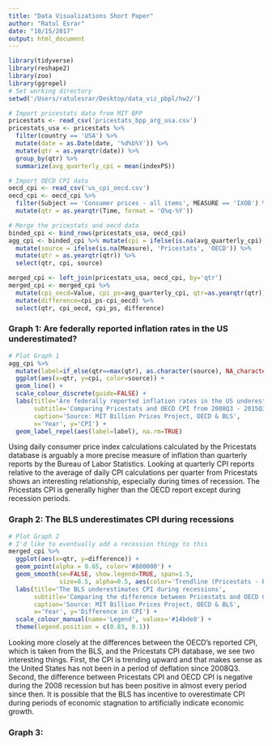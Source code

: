 ```yaml
---
title: "Data Visualizations Short Paper"
author: "Ratul Esrar"
date: "10/15/2017"
output: html_document
---
```


```r
library(tidyverse)
library(reshape2)
library(zoo)
library(ggrepel)
# Set working directory
setwd('/Users/ratulesrar/Desktop/data_viz_pbpl/hw2/')

# Import pricestats data from MIT BPP
pricestats <- read_csv('pricestats_bpp_arg_usa.csv')
pricestats_usa <- pricestats %>% 
  filter(country == 'USA') %>%
  mutate(date = as.Date(date, '%d%b%Y')) %>%
  mutate(qtr = as.yearqtr(date)) %>%
  group_by(qtr) %>%
  summarize(avg_quarterly_cpi = mean(indexPS))

# Import OECD CPI data
oecd_cpi <- read_csv('us_cpi_oecd.csv')
oecd_cpi <- oecd_cpi %>%
  filter(Subject == 'Consumer prices - all items', MEASURE == 'IXOB') %>%
  mutate(qtr = as.yearqtr(Time, format = 'Q%q-%Y'))

# Merge the pricestats and oecd data
binded_cpi <- bind_rows(pricestats_usa, oecd_cpi)
agg_cpi <- binded_cpi %>% mutate(cpi = ifelse(is.na(avg_quarterly_cpi), Value, avg_quarterly_cpi)) %>%
  mutate(source = ifelse(is.na(Measure), 'Pricestats', 'OECD')) %>%
  mutate(qtr = as.yearqtr(qtr)) %>%
  select(qtr, cpi, source)

merged_cpi <- left_join(pricestats_usa, oecd_cpi, by='qtr')
merged_cpi <- merged_cpi %>%
  mutate(cpi_oecd=Value, cpi_ps=avg_quarterly_cpi, qtr=as.yearqtr(qtr)) %>%
  mutate(difference=cpi_ps-cpi_oecd) %>%
  select(qtr, cpi_oecd, cpi_ps, difference)

```

### Graph 1: Are federally reported inflation rates in the US underestimated?
```r
# Plot Graph 1
agg_cpi %>% 
  mutate(label=if_else(qtr==max(qtr), as.character(source), NA_character_)) %>%
  ggplot(aes(x=qtr, y=cpi, color=source)) +
  geom_line() +
  scale_colour_discrete(guide=FALSE) +
  labs(title='Are federally reported inflation rates in the US underestimated?',
       subtitle='Comparing Pricestats and OECD CPI from 2008Q3 - 2015Q3',
       caption='Source: MIT Billion Prices Project, OECD & BLS', 
       x='Year', y='CPI') +
  geom_label_repel(aes(label=label), na.rm=TRUE)
```

Using daily consumer price index calculations calculated by the Pricestats database is arguably a more precise measure of inflation than quarterly reports by the Bureau of Labor Statistics. Looking at quarterly CPI reports relative to the average of daily CPI calculations per quarter from Pricestats shows an interesting relationship, especially during times of recession. The Pricestats CPI is generally higher than the OECD report except during recession periods.

### Graph 2: The BLS underestimates CPI during recessions

```r
# Plot Graph 2
# I'd like to eventually add a recession thingy to this
merged_cpi %>%
  ggplot(aes(x=qtr, y=difference)) +
  geom_point(alpha = 0.65, color='#800000') +
  geom_smooth(se=FALSE, show.legend=TRUE, span=1.5, 
              size=0.5, alpha=0.5, aes(color='Trendline (Pricestats - BLS)')) +
  labs(title='The BLS underestimates CPI during recessions',
       subtitle='Comparing the difference between Pricestats and OECD CPI from 2008Q3 - 2015Q3',
       caption='Source: MIT Billion Prices Project, OECD & BLS', 
       x='Year', y='Difference in CPI') +
  scale_colour_manual(name='Legend', values='#14bde8') +
  theme(legend.position = c(0.83, 0.1))
```

Looking more closely at the differences between the OECD's reported CPI, which is taken from the BLS, and the Pricestats CPI database, we see two interesting things. First, the CPI is trending upward and that makes sense as the United States has not been in a period of deflation since 2008Q3. Second, the difference between Pricestats CPI and OECD CPI is negative during the 2008 recession but has been positive in almost every period since then. It is possible that the BLS has incentive to overestimate CPI during periods of economic stagnation to artificially indicate economic growth.

### Graph 3:


```r

```
